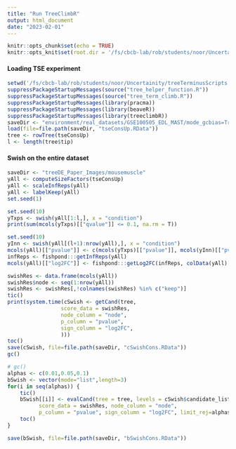 ```yaml
---
title: "Run TreeClimbR"
output: html_document
date: "2023-02-01"
---
```


```r
knitr::opts_chunk$set(echo = TRUE)
knitr::opts_knit$set(root.dir = '/fs/cbcb-lab/rob/students/noor/Uncertainity/treeTerminusScripts')
```

#### Loading TSE experiment
```r
setwd('/fs/cbcb-lab/rob/students/noor/Uncertainity/treeTerminusScripts')
suppressPackageStartupMessages(source("tree_helper_function.R"))
suppressPackageStartupMessages(source("tree_term_climb.R"))
suppressPackageStartupMessages(library(pracma))
suppressPackageStartupMessages(library(beaveR))
suppressPackageStartupMessages(library(treeclimbR))
saveDir <- "environment/real_datasets/GSE100505_EDL_MAST/mode_gcbias=True/posttype=gibbs_npost=100_tf=100/DE"
load(file=file.path(saveDir, "tseConsUp.RData"))
tree <- rowTree(tseConsUp)
l <- length(tree$tip)
```

#### Swish on the entire dataset 
```r
saveDir <- "treeDE_Paper_Images/mousemuscle"
yAll <- computeSizeFactors(tseConsUp)
yAll <- scaleInfReps(yAll)
yAll <- labelKeep(yAll)
set.seed(1)

set.seed(10)
yTxps <- swish(yAll[1:l,], x = "condition")
print(sum(mcols(yTxps)[["qvalue"]] <= 0.1, na.rm = T))

set.seed(10)
yInn <- swish(yAll[(l+1):nrow(yAll),], x = "condition")
mcols(yAll)[["pvalue"]] <- c(mcols(yTxps)[["pvalue"]], mcols(yInn)[["pvalue"]])
infReps <- fishpond:::getInfReps(yAll)
mcols(yAll)[["log2FC"]] <- fishpond:::getLog2FC(infReps, colData(yAll)[["condition"]])

swishRes <- data.frame(mcols(yAll))
swishRes$node <- seq(1:nrow(yAll))
swishRes <- swishRes[,!colnames(swishRes) %in% c("keep")]
tic()
print(system.time(cSwish <- getCand(tree,
                 score_data = swishRes,
                 node_column = "node",
                 p_column = "pvalue",
                 sign_column = "log2FC",
                 )))
toc()
save(cSwish, file=file.path(saveDir, "cSwishCons.RData"))
gc()
```

```r
# gc()
alphas <- c(0.01,0.05,0.1)
bSwish <- vector(mode="list",length=3)
for(i in seq(alphas)) {
    tic()
    bSwish[[i]] <- evalCand(tree = tree, levels = cSwish$candidate_list,
          score_data = swishRes, node_column = "node",
          p_column = "pvalue", sign_column = "log2FC", limit_rej=alphas[i])
    toc()
}

save(bSwish, file=file.path(saveDir, "bSwishCons.RData"))
```
